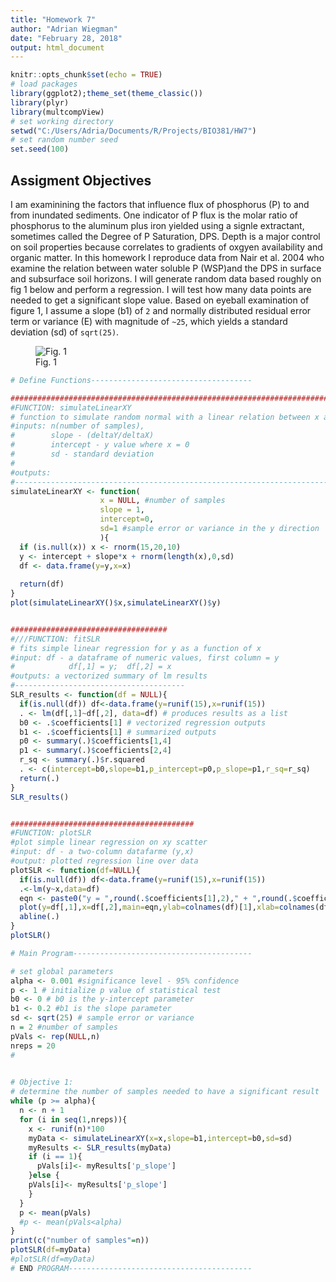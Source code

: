 ```yaml
---
title: "Homework 7"
author: "Adrian Wiegman"
date: "February 28, 2018"
output: html_document
---
```


```r
knitr::opts_chunk$set(echo = TRUE)
# load packages
library(ggplot2);theme_set(theme_classic())
library(plyr)
library(multcompView)
# set working directory
setwd("C:/Users/Adria/Documents/R/Projects/BIO381/HW7")
# set random number seed
set.seed(100)
```
## Assigment Objectives

I am examinining the factors that influence flux of phosphorus (P) to and from inundated sediments. One indicator of P flux is the molar ratio of phosphorus to the aluminum plus iron yielded using a signle extractant, sometimes called the Degree of P Saturation, DPS. Depth is a major control on soil properties because correlates to gradients of oxgyen availability and organic matter. In this homework I reproduce data from Nair et al. 2004 who examine the relation between water soluble P (WSP)and the DPS in surface and subsurface soil horizons. I will generate random data based roughly on fig 1 below and perform a regression. I will test how many data points are needed to get a significant slope value. Based on eyeball examination of figure 1, I assume a slope (b1) of `2` and normally distributed residual error term or variance (E) with magnitude of `~25`, which yields a standard deviation (sd) of `sqrt(25)`. 

![Fig. 1](FIg_Nair2004.png)

```r
# Define Functions------------------------------------

#########################################################################
#FUNCTION: simulateLinearXY
# function to simulate random normal with a linear relation between x and y
#inputs: n(number of samples), 
#        slope - (deltaY/deltaX)
#        intercept - y value where x = 0 
#        sd - standard deviation
#
#outputs:
#-------------------------------------------------------------------------
simulateLinearXY <- function(
                    x = NULL, #number of samples
                    slope = 1,
                    intercept=0,
                    sd=1 #sample error or variance in the y direction
                    ){
  if (is.null(x)) x <- rnorm(15,20,10)
  y <- intercept + slope*x + rnorm(length(x),0,sd)
  df <- data.frame(y=y,x=x)
  
  return(df)
}
plot(simulateLinearXY()$x,simulateLinearXY()$y)


###################################
#///FUNCTION: fitSLR
# fits simple linear regression for y as a function of x
#input: df - a dataframe of numeric values, first column = y 
#            df[,1] = y;  df[,2] = x
#outputs: a vectorized summary of lm results
#--------------------------------------
SLR_results <- function(df = NULL){
  if(is.null(df)) df<-data.frame(y=runif(15),x=runif(15))
  . <- lm(df[,1]~df[,2], data=df) # produces results as a list
  b0 <- .$coefficients[1] # vectorized regression outputs
  b1 <- .$coefficients[1] # summarized outputs
  p0 <- summary(.)$coefficients[1,4]
  p1 <- summary(.)$coefficients[2,4]
  r_sq <- summary(.)$r.squared
  . <- c(intercept=b0,slope=b1,p_intercept=p0,p_slope=p1,r_sq=r_sq)
  return(.)
}
SLR_results()


#########################################
#FUNCTION: plotSLR
#plot simple linear regression on xy scatter
#input: df - a two-column datafarme (y,x)
#output: plotted regression line over data
plotSLR <- function(df=NULL){
  if(is.null(df)) df<-data.frame(y=runif(15),x=runif(15))
  .<-lm(y~x,data=df)
  eqn <- paste0("y = ",round(.$coefficients[1],2)," + ",round(.$coefficients[2],2),"*x")
  plot(y=df[,1],x=df[,2],main=eqn,ylab=colnames(df)[1],xlab=colnames(df)[2])
  abline(.)
}
plotSLR()
```

```r
# Main Program----------------------------------------

# set global parameters
alpha <- 0.001 #significance level - 95% confidence
p <- 1 # initialize p value of statistical test
b0 <- 0 # b0 is the y-intercept parameter
b1 <- 0.2 #b1 is the slope parameter
sd <- sqrt(25) # sample error or variance
n = 2 #number of samples
pVals <- rep(NULL,n)
nreps = 20
#
                        

# Objective 1:
# determine the number of samples needed to have a significant result
while (p >= alpha){
  n <- n + 1
  for (i in seq(1,nreps)){
    x <- runif(n)*100
    myData <- simulateLinearXY(x=x,slope=b1,intercept=b0,sd=sd)
    myResults <- SLR_results(myData)
    if (i == 1){
      pVals[i]<- myResults['p_slope']
    }else {
    pVals[i]<- myResults['p_slope']
    }
  }
  p <- mean(pVals)
  #p <- mean(pVals<alpha)
}
print(c("number of samples"=n))
plotSLR(df=myData) 
#plotSLR(df=myData) 
# END PROGRAM-----------------------------------------
```

